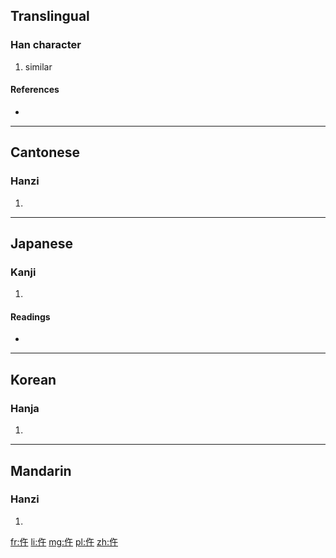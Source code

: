 {{also|件}}
==Translingual==

===Han character===
{{Han char|rn=9|rad=人|as=04|sn=6|four=2824<sub>0</sub>|canj=人人十 (OOJ)|ids=⿰[[亻]][[午]]}}

# similar

====References====
* {{Han ref|kx=0094.170|dkj=00409|dj=0200.080|hdz=10122.020|uh=4EF5|ud=20213|bh=C9AE|bd=51630}}

----

==Cantonese==

===Hanzi===
{{yue-hanzi|jyut=|y=ng5}}

# {{defn|lang=yue|sort=人04}}

----

==Japanese==

===Kanji===
{{ja-kanji|grade=|rs=人04}}

# {{defn|lang=ja|sort=人04}}

====Readings====
* {{ja-readings|on=[[こ]] (ko), [[ご]] (go)|kun=[[あたる]] (ataru), [[あえて]] (aete), [[さからう]] (sakarau), [[おなじ]] (onaji)}}

----

==Korean==

===Hanja===
{{ko-hanja|hangeul=오|rv=o|mr=o}}

# {{defn|lang=ko|sort=人04}}

----

==Mandarin==

===Hanzi===
{{cmn-hanzi|pin=[[wǔ]] ([[wu3]])|wg=wu<sup>3</sup>}}

# {{defn|lang=cmn|sort=人04}}

[[fr:仵]]
[[li:仵]]
[[mg:仵]]
[[pl:仵]]
[[zh:仵]]